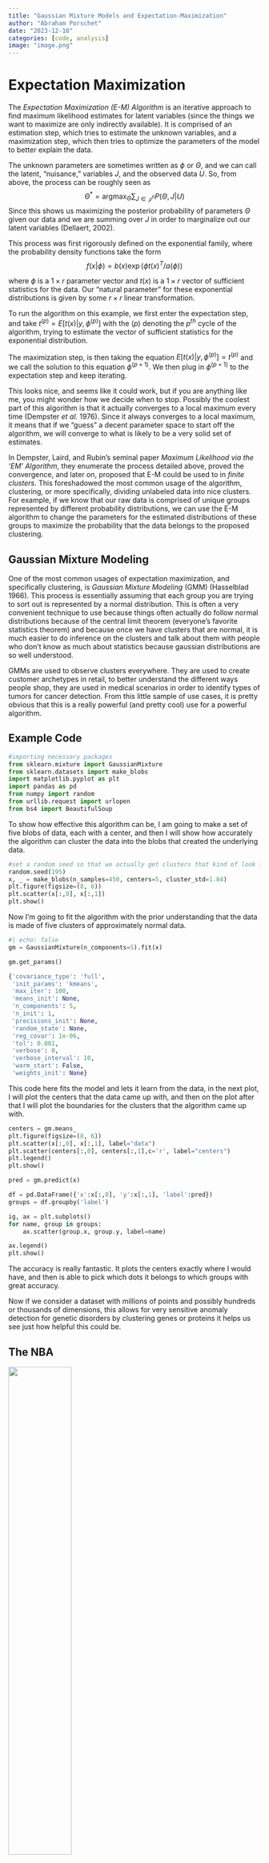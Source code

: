 ```yaml
---
title: "Gaussian Mixture Models and Expectation-Maximization"
author: "Abraham Porschet"
date: "2023-12-10"
categories: [code, analysis]
image: "image.png"
---
```


# Expectation Maximization

The *Expectation Maximization (E-M) Algorithm* is an iterative approach to find maximum likelihood estimates for latent variables (since the things we want to maximize are only indirectly available). It is comprised of an estimation step, which tries to estimate the unknown variables, and a maximization step, which then tries to optimize the parameters of the model to better explain the data.

The unknown parameters are sometimes written as $\phi$ or $\Theta$, and we can call the latent, "nuisance," variables $J$, and the observed data $U$. So, from above, the process can be roughly seen as 
$$ \Theta^* = \operatorname*{argmax}_{\Theta} \sum_{J\in\mathcal{J}^n} P(\Theta, J|U) $$ 
Since this shows us maximizing the posterior probability of parameters $\Theta$ given our data and we are summing over $J$ in order to marginalize out our latent variables (Dellaert, 2002).

This process was first rigorously defined on the exponential family, where the probability density functions take the form 
$$ f(x|\phi) = b(x)\exp(\phi t(x)^T/a(\phi))$$

where $\phi$ is a $1\times r$ parameter vector and $t(x)$ is a $1\times r$ vector of sufficient statistics for the data. Our "natural parameter" for these exponential distributions is given by some $r\times r$ linear transformation. 

To run the \textbf{E-M} algorithm on this example, we first enter the expectation step, and take $t^{(p)}=E[t(x)|y,\phi^{(p)}]$  with the $(p)$ denoting the $p^{th}$ cycle of the algorithm, trying to estimate the vector of sufficient statistics for the exponential distribution. 

The maximization step, is then taking the equation $E[t(x)|y,\phi^{(p)}]=t^{(p)}$ and we call the solution to this equation $\phi^{(p+1)}$. We then plug in $\phi^{(p+1)}$ to the expectation step and keep iterating. 

This looks nice, and seems like it could work, but if you are anything like me, you might wonder how we decide when to stop. Possibly the coolest part of this algorithm is that it actually converges to a local maximum every time (Dempster *et al.* 1976). Since it always converges to a local maximum, it means that if we "guess" a decent parameter space to start off the algorithm, we will converge to what is likely to be a very solid set of estimates.

In Dempster, Laird, and Rubin's seminal paper *Maximum Likelihood via the 'EM' Algorithm*, they enumerate the process detailed above, proved the convergence, and later on, proposed that E-M could be used to in *finite clusters*. This foreshadowed the most common usage of the algorithm, clustering, or more specifically, dividing unlabeled data into nice clusters. For example, if we know that our raw data is comprised of unique groups represented by different probability distributions, we can use the E-M algorithm to change the parameters for the estimated distributions of these groups to maximize the probability that the data belongs to the proposed clustering.

## Gaussian Mixture Modeling

One of the most common usages of expectation maximization, and specifically clustering, is *Gaussian Mixture Modeling* (GMM) (Hasselblad 1966). This process is essentially assuming that each group you are trying to sort out is represented by a normal distribution. This is often a very convenient technique to use because things often actually do follow normal distributions because of the central limit theorem (everyone's favorite statistics theorem) and because once we have clusters that are normal, it is much easier to do inference on the clusters and talk about them with people who don't know as much about statistics because gaussian distributions are so well understood.

GMMs are used to observe clusters everywhere. They are used to create customer archetypes in retail, to better understand the different ways people shop, they are used in medical scenarios in order to identify types of tumors for cancer detection. From this little sample of use cases, it is pretty obvious that this is a really powerful (and pretty cool) use for a powerful algorithm.

## Example Code
```python
#importing necessary packages
from sklearn.mixture import GaussianMixture
from sklearn.datasets import make_blobs
import matplotlib.pyplot as plt 
import pandas as pd 
from numpy import random
from urllib.request import urlopen
from bs4 import BeautifulSoup

```

To show how effective this algorithm can be, I am going to make a set of five blobs of data, each with a center, and then I will show how accurately the algorithm can cluster the data into the blobs that created the underlying data.

```python
#set a random seed so that we actually get clusters that kind of look like separate clusters
random.seed(195)
x, _ = make_blobs(n_samples=450, centers=5, cluster_std=1.84)
plt.figure(figsize=(8, 6))
plt.scatter(x[:,0], x[:,1])
plt.show() 
```

Now I'm going to fit the algorithm with the prior understanding that the data is made of five clusters of approximately normal data.

```python
#| echo: false
gm = GaussianMixture(n_components=5).fit(x)

gm.get_params() 

{'covariance_type': 'full',
 'init_params': 'kmeans',
 'max_iter': 100,
 'means_init': None,
 'n_components': 5,
 'n_init': 1,
 'precisions_init': None,
 'random_state': None,
 'reg_covar': 1e-06,
 'tol': 0.001,
 'verbose': 0,
 'verbose_interval': 10,
 'warm_start': False,
 'weights_init': None} 
```

This code here fits the model and lets it learn from the data, in the next plot, I will plot the centers that the data came up with, and then on the plot after that I will plot the boundaries for the clusters that the algorithm came up with.

```python
centers = gm.means_
plt.figure(figsize=(8, 6))
plt.scatter(x[:,0], x[:,1], label="data")
plt.scatter(centers[:,0], centers[:,1],c='r', label="centers")
plt.legend()
plt.show() 

```
```python
pred = gm.predict(x)

df = pd.DataFrame({'x':x[:,0], 'y':x[:,1], 'label':pred})
groups = df.groupby('label')

ig, ax = plt.subplots()
for name, group in groups:
    ax.scatter(group.x, group.y, label=name)

ax.legend()
plt.show() 
```

The accuracy is really fantastic. It plots the centers exactly where I would have, and then is able to pick which dots it belongs to which groups with great accuracy. 

Now if we consider a dataset with millions of points and possibly hundreds or thousands of dimensions, this allows for very sensitive anomaly detection for genetic disorders by clustering genes or proteins it helps us see just how helpful this could be.

## The NBA

![](nbaPic.jpeg){width="50%"}

Basketball as a sport is changing. Players like Stephen Curry have changed perceptions around what a point guard is supposed to do, Nikola Jokic is reinventing the center position, and some teams are playing with centers who are shorter than 6'5. Another even bigger change is the advent of extremely tall players playing seemingly positionless basketball, the trend started by players such as Kevin Durant and Kristaps Porzingis, and continued by younger players like Chet Holmgren and Victor Wembanyama.

People are playing basketball differently. To effectively understand the game, the old labels of point guard, shooting guard, center, power forward, and small forward don't seem to suffice, which means that we want to find new labels for positions in order to regroup players.

This seems to be a problem uniquely well suited to clustering. I plan on looking at a few things, how the clusters of players in the modern NBA compare to the positions that players are assigned to. Secondly, I am curious if the NBA has become more specialized, i.e. if there are more than five positions, and players are acquired and used for more specific purposes than in the past. To answer these questions, even just a little bit, I plan on clustering players from the 2022 season (stats acquired from Basketball Reference) and answering my first question using that data and model, and then taking in data from the 1986 season (that was fun and long enough ago to measure change) and looking at the difference in number of clusters for those seasons.

```python
year = 2022
url = 'https://www.basketball-reference.com/leagues/NBA_2022_per_game.html'
html = urlopen(url)
org_html = BeautifulSoup(html)
#this reads in data from an html file from basketball reference. I took this code from the documentation of an api for basketball data but I didn't like their functionality and so I just altered their source code to get my own thing :) the api was nba_api on PyPI

org_html.findAll('tr', limit=2) #this should get me the columns from the website.
headers = [th.getText() for th in org_html.findAll('tr', limit=2)[0].findAll('th')]
headers = headers[1:]
headers
```

```python
#now we want to turn this mess of text we ripped from html into a dataframe (thumbs up emoji)

rows = org_html.findAll('tr')[1:]
player_stats = [[td.getText() for td in rows[i].findAll('td')]
            for i in range(len(rows))]
data = pd.DataFrame(player_stats, columns = headers)
data.head() #YAYYYYY
data.tail()
```

So now that we have this data, I will take all of the features besides position, age, team, games played, and games started and will use them to create clusters so we can start to draw some conclusions. We should feel pretty good about modeling the clusters as gaussian since there are over eight hundred players that played in 2022 which means we should feel alright about assuming normality across each predictor.


